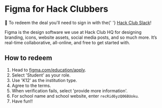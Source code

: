 # Figma for Hack Clubbers

<Alert>
  💬 To redeem the deal you'll need to sign in with the{' '}
  <a href="https://hackclub.com/slack">Hack Club Slack</a>!
</Alert>

Figma is the design software we use at Hack Club HQ for designing branding, icons, website assets, social media posts, and so much more. It’s real-time collaborative, all-online, and free to get started with.

## How to redeem

1. Head to [figma.com/education/apply](https://figma.com/education/apply).
2. Select 'Student' as your role.
3. Use 'K12' as the institution type.
4. Agree to the terms.
5. When verification fails, select 'provide more information'.
6. For school name and school website, enter <Code>recRid6yzQ06BUoku</Code>.
7. Have fun!!
